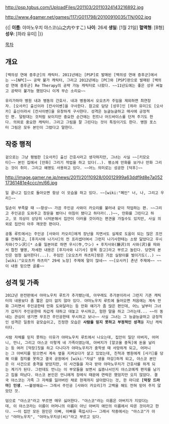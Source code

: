 http://psp.tgbus.com/UploadFiles/201103/20110324143216892.jpg

http://www.4gamer.net/games/117/G011798/20100910035/TN/002.jpg

{{|
'''이름''': 야마노우치 야스코(山之内やすこ)
'''나이''': 26세
'''생일''': [1월 21일]
'''혈액형''': [B형]
'''성우''': [하라 유미]
|}}

[[목차]]

== 개요 ==
 [백의성 연애 증후군]의 캐릭터. 2011년에는 [PSP]로 발매된 [백의성 연애 증후군]에서는 ~~[NPC]~~ 공략 불가 캐릭터, 그리고 2012년에는 [PC]와 [PSP]판으로 발매된 [백의성 연애 증후군] Re Therapy의 공략 가능 캐릭터로 나왔다. ~~11년도에는 좋은 성우 써놓고 공략이 불가능 했었다니 이게 무슨 소리요~~

 유리가하마 병원 내과 병동의 간호사. 내과 병동에서 오오츠카 주임을 제외하면 최연장자. [오사카] 출신이라 [칸사이벤]을 구사한다. 참고로 담당 [성우]인 [하라 유미]도 [오사카] 출신이라서 [칸사이벤]을 유창하게 구사한다. 성격은 능글능글하고 매사에 긍정적인 편. 덜렁대는 것처럼 보이지만 중요한 순간에는 힌트나 어드바이스를 던져 주기도 한다. 의외로 중요한 캐릭터. 그리고 그림을 잘 그린다는 것이 특징이기도 한다. 병원 포스터 그림은 모두 본인이 그렸다고 말한다. 


== 작중 행적 ==
{{{#!html
<div style="border: 3px solid Orange;padding:10px;margin-bottom:0px"><b style="font-size:18px">주의! 내용 누설이 있습니다.</b>

본 항목과 하위 항목은 작품의 줄거리나 결말, 반전 요소를 설명하고 있습니다.
작품의 내용 누설을 원하지 않는다면 이 문서를 닫아 주세요.</div>}}}



 겉으로는 그냥 평범한 [오사카] 출신 간호사라고 생각하지만, 그녀는 사실 ~~[키모오타]~~ 본인 집에서 [만화] 그리기 작업을 하고 있다(..). 평소에 만화를 보거나 만화 그리는 것이 취미. 그리고 예명도 사용하고 있다. ~~어느 의미로는 성공한 [덕후]~~

http://image.gamer.ne.jp/news/2011/20110928/00012999a63ddf9d8e7a05217361481e4ccc/m/66.jpg
 일 끝나고 집으로 돌아오면 항상 이 모습을 하고 있다. ~~[wiki:"폐인" 너, 나, 그리고 우리]~~

 일손이 부족할 때 ~~항상~~ 가끔 주인공 사와이 카오리를 불러내 같이 작업하는 편. ~~그리고 주인공은 도와주고 창문을 봤더니 아침이 됐다고 하더라(..)~~, 만화를 그린다고 하고, 또 의상이 상당히 너저분해서 집안이 더러울 것이라는 편견을 가질수도 있지만, 사실 의외로 집안이 아주 깨끗한 편이다. 

 공통 루트에서는 주인공 [사와이 카오리]에게 장난을 치면서도 실제로 도움이 되는 많은 조언을 전해주고, [후지사와 나기사]의 전 프리셉터여서 그런지 나기사한테는 소랑 닮았다고 우시자와(ウシ沢)[* 소를 일본어로 하면 우시(牛,ウシ) + 후지사와(藤沢)의 사와(沢)를 따와서 합친 별명, 자세한 내용은 [후지사와 나기사] 항목 참고]라고 부르고 놀린다. 당연히 본인은 엄청 싫어한다(...). 주임인 [오오츠카 하츠미]랑은 가끔 실랑이를 벌이기도(..) ~~[wiki:"오오츠카 하츠미" 29세 노장] 주제에 말이 많네~~ ~~[오사카] 촌년 주제에~~ ~~이 내용 믿으면 골룸~~


== 성격 및 가족 ==
 2012년 완전판에서 야마노우치 루트가 추가됐는데, 아무래도 추가분이라서 그런지 기존 캐릭터의 내용보다 좀 짧은 감이 없지 않아 있다. 야마노우치 루트에 들어오면 처음에는 계속 만화 그리면서 주인공한테 만화 도와달라는 등 만화 얘기가 좀 많은 편인데, 어느 날부터 그녀가 갑자기 주인공한테 차갑게 대하고 대놓고 무시하고, 험한 말을 하고 그러는데... ~~이 동네는 관심이 생기면 무조건 주인공한테 무시하고 보나~~ 사실 그녀는 그 능글능글하고 긍정적인 성격은 일종의 겉모습이고, 진정한 모습은 '''사람을 믿지 못하고 부정적인 성격'''을 지닌 캐릭터다. 

 사람 자체를 믿지 못하는 이유가 야마노우치 루트에서 나오는데, 집안이 일단 아버지, 어머니, 언니, 그리고 야스코 이렇게 네 가족이였는데, 아버지가 [알코올 중독]에 돈을 날리는 등 여러 [막장]짓을 하고 다니다가 야마노우치가 중학생 때 사망하게 되고, 어머니는 그 아버지를 믿으면서 계속 옆을 지켜오다가 살고 있었는데, 친척과 병원에게 [사기]를 당해 이를 참지를 못하고 결국 공원에서 [wiki:"자살" 생을 마감]하게 되고, 야스코 본인은 이 사건으로 충격을 받았지만, 이 사건들을 자극 받아 야마노우치가 간호사를 하게 되는 계기가 된다. 그런데도 언니는 이 부모들을 보면서 싫증나서인지 야스코에게 편지를 남기고 집을 떠났다. 야스코 본인은 언니에게 장례식 때문에 연락은 했었지만 오지 않았다. 결국 야스코는 가족 그 자체를 잃어버린 채로 현재까지 살아왔다는 것, 한 마디로 '''[막장 드라마] 인생'''. ~~불쌍해요~~ 그래서 주인공 [사와이 카오리]가 고백을 해도 전혀 믿어 주지 않았던 것. 

 덤으로 "야스코"라고 부르면 매우 싫어한다. "야스코"라는 이름은 아버지가 지었다는데, 이 야스코라는 이름이 어머니의 이름이 아닌 아버지 애인의 이름에서 따온 것이라고 한다. ~~이 집안 모든 원인은 아빠, 아빠를 죽입시다~~ 그래서 작중에서는 "야스코"가 아닌 "야마노우치", "야마노우치상(씨)"라고 부르고 있다. 
